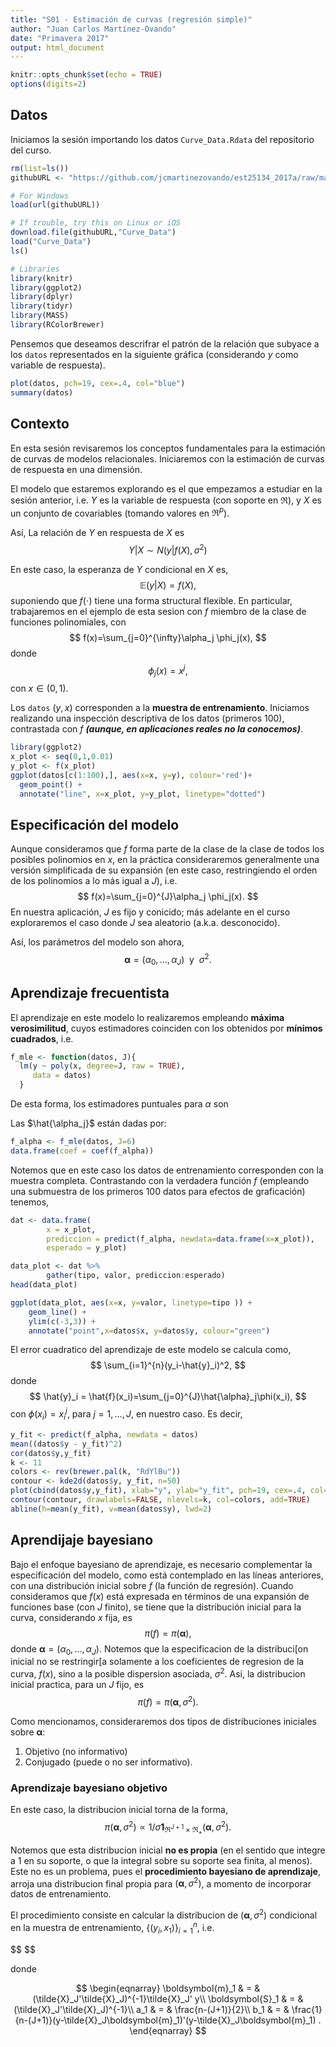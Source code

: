 ```yaml
---
title: "S01 - Estimación de curvas (regresión simple)"
author: "Juan Carlos Martínez-Ovando"
date: "Primavera 2017"
output: html_document
---
```


```r
knitr::opts_chunk$set(echo = TRUE)
options(digits=2)
```

## Datos

Iniciamos la sesión importando los datos `Curve_Data.Rdata` del repositorio del curso.

```r
rm(list=ls())
githubURL <- "https://github.com/jcmartinezovando/est25134_2017a/raw/master/datos/Curve_Data.RData"

# For Windows
load(url(githubURL))

# If trouble, try this on Linux or iOS
download.file(githubURL,"Curve_Data")
load("Curve_Data")
ls()

# Libraries
library(knitr)
library(ggplot2)
library(dplyr)
library(tidyr)
library(MASS)
library(RColorBrewer)
```

Pensemos que deseamos descrifrar el patrón de la relación que subyace a los `datos` representados en la siguiente gráfica (considerando $y$ como variable de respuesta).

```r
plot(datos, pch=19, cex=.4, col="blue")
summary(datos)
```

## Contexto

En esta sesión revisaremos los conceptos fundamentales para la estimación de curvas de modelos relacionales. Iniciaremos con la estimación de curvas de respuesta en una dimensión.

El modelo que estaremos explorando es el que empezamos a estudiar en la sesión anterior, i.e. $Y$ es la variable de respuesta (con soporte en $\Re$), y $X$ es un conjunto de covariables (tomando valores en $\Re^p$).

Así, La relación de $Y$ en respuesta de $X$ es
$$
Y|X \sim N(y|f(X),\sigma^2)
$$

En este caso, la esperanza de $Y$ condicional en $X$ es,
$$
\mathbb{E}(y|X)=f(X),
$$
suponiendo que $f(\cdot)$ tiene una forma structural flexible. En particular, trabajaremos en el ejemplo de esta sesion con $f$ miembro de la clase de funciones polinomiales, con
$$
f(x)=\sum_{j=0}^{\infty}\alpha_j \phi_j(x),
$$
donde 
$$
\phi_j(x)=x^{j},
$$
con $x\in (0,1)$.

Los `datos` $(y,x)$ corresponden a la **muestra de entrenamiento**. Iniciamos realizando una inspección descriptiva de los datos (primeros 100), contrastada con $f$ ***(aunque, en aplicaciones reales no la conocemos)***.

```r
library(ggplot2)
x_plot <- seq(0,1,0.01)
y_plot <- f(x_plot)
ggplot(datos[c(1:100),], aes(x=x, y=y), colour='red')+
  geom_point() +
  annotate("line", x=x_plot, y=y_plot, linetype="dotted")
```

## Especificación del modelo

Aunque consideramos que $f$ forma parte de la clase de la clase de todos los posibles polinomios en $x$, en la práctica consideraremos generalmente una versión simplificada de su expansión (en este caso, restringiendo el orden de los polinomios a lo más igual a $J$), i.e.
$$
f(x)=\sum_{j=0}^{J}\alpha_j \phi_j(x).
$$
En nuestra aplicación, $J$ es fijo y conicido; más adelante en el curso exploraremos el caso donde $J$ sea aleatorio (a.k.a. desconocido).

Así, los parámetros del modelo son ahora,
$$
\boldsymbol{\alpha}=(\alpha_0,\ldots,\alpha_J) \ \ \text{y} \ \ \sigma^2.
$$

## Aprendizaje frecuentista

El aprendizaje en este modelo lo realizaremos empleando **máxima verosimilitud**, cuyos estimadores coinciden con los obtenidos por **mínimos cuadrados**, i.e.

```r
f_mle <- function(datos, J){
  lm(y ~ poly(x, degree=J, raw = TRUE), 
     data = datos)
  }
```

De esta forma, los estimadores puntuales para $\alpha$ son


Las $\hat{\alpha_j}$ están dadas por:

```r
f_alpha <- f_mle(datos, J=6)
data.frame(coef = coef(f_alpha))
```

Notemos que en este caso los datos de entrenamiento corresponden con la muestra completa. Contrastando con la verdadera función $f$ (empleando una submuestra de los primeros 100 datos para efectos de graficación) tenemos,

```r
dat <- data.frame(
        x = x_plot, 
        prediccion = predict(f_alpha, newdata=data.frame(x=x_plot)),
        esperado = y_plot)

data_plot <- dat %>% 
        gather(tipo, valor, prediccion:esperado)
head(data_plot)

ggplot(data_plot, aes(x=x, y=valor, linetype=tipo )) + 
    geom_line() +
    ylim(c(-3,3)) +
    annotate("point",x=datos$x, y=datos$y, colour="green")
```

El error cuadratico del aprendizaje de este modelo se calcula como,
$$
\sum_{i=1}^{n}(y_i-\hat{y}_i)^2,
$$
donde 
$$
\hat{y}_i = \hat{f}(x_i)=\sum_{j=0}^{J}\hat{\alpha}_j\phi(x_i),
$$
con $\phi(x_i)=x_i^j$, para $j=1,\ldots,J$, en nuestro caso. Es decir,
```r
y_fit <- predict(f_alpha, newdata = datos)
mean((datos$y - y_fit)^2)
cor(datos$y,y_fit)
k <- 11
colors <- rev(brewer.pal(k, "RdYlBu"))
contour <- kde2d(datos$y, y_fit, n=50)
plot(cbind(datos$y,y_fit), xlab="y", ylab="y_fit", pch=19, cex=.4, col="grey")
contour(contour, drawlabels=FALSE, nlevels=k, col=colors, add=TRUE)
abline(h=mean(y_fit), v=mean(datos$y), lwd=2)
```

## Aprendijaje bayesiano

Bajo el enfoque bayesiano de aprendizaje, es necesario complementar la especificación del modelo, como está contemplado en las líneas anteriores, con una distribución inicial sobre $f$ (la función de regresión). Cuando consideramos que $f(x)$ está expresada en términos de una expansión de funciones base (con $J$ finito), se tiene que la distribución inicial para la curva, considerando $x$ fija, es
$$
\pi(f)=\pi(\boldsymbol{\alpha}),
$$
donde $\boldsymbol{\alpha}=(\alpha_0,\ldots,\alpha_J).$ Notemos que la especificacion de la distribuci[on inicial no se restringir[a solamente a los coeficientes de regresion de la curva, $f(x)$, sino a la posible dispersion asociada, $\sigma^{2}$. Asi, la distribucion inicial practica, para un $J$ fijo, es
$$
\pi(f)=\pi(\boldsymbol{\alpha},\sigma^{2}).
$$

Como mencionamos, consideraremos dos tipos de distribuciones iniciales sobre $\boldsymbol{\alpha}$:

1. Objetivo (no informativo)
2. Conjugado (puede o no ser informativo).

### Aprendizaje bayesiano objetivo

En este caso, la distribucion inicial torna de la forma,
$$
\pi(\boldsymbol{\alpha},\sigma^{2}) 
  \propto
  1/\sigma
  \boldsymbol{1}_{\Re^{J+1}\times \Re_{+}}(\boldsymbol{\alpha},\sigma^2).
$$

Notemos que esta distribucion inicial **no es propia** (en el sentido que integre a 1 en su soporte, o que la integral sobre su soporte sea finita, al menos). Este no es un problema, pues el **procedimiento bayesiano de aprendizaje**, arroja una distribucion final propia para $(\boldsymbol{\alpha},\sigma^2)$, a momento de incorporar datos de entrenamiento.

El procedimiento consiste en calcular la distribucion de $(\boldsymbol{\alpha},\sigma^2)$ condicional en la muestra de entrenamiento, $\{(y_i,x_1)\}_{i=1}^{n}$, i.e.

$$
\begin{eqnarray}
\pi(\boldsymbol{\alpha},\sigma^{2}| \{(y_i,x_1)\}_{i=1}^{n}) 
 & = &
 \frac{\mathbb{P}(\boldsymbol{\alpha},\sigma^{2}, \{(y_i,x_1)\}_{i=1}^{n})}
 {\mathbb{P}(\{(y_i,x_1)\}_{i=1}^{n})}
 \\
 & = &
 \frac{\prod_{i=1}^{n}N(y_i|f(x_i),\sigma^{2}) \times   
 \pi(\boldsymbol{\alpha},\sigma^{2})}
 {\int \prod_{i=1}^{n}N(y_i|f(x_i),\sigma^{2}) \times   
 \pi(\boldsymbol{\alpha},\sigma^{2}) d\boldsymbol{\alpha}d\sigma^{2}}\\
 & \propto &
 \prod_{i=1}^{n}N(y_i|f(x_i),\sigma^{2}) \times   
 \pi(\boldsymbol{\alpha},\sigma^{2})\\
 & = &
 Norm-GInv(\boldsymbol(\boldsymbol{\alpha},\sigma^{2})|
 \boldsymbol{m}_1,\boldsymbol{S}_1,a_1.b_1),
 
\end{eqnarray}
$$

donde 

$$
\begin{eqnarray}
\boldsymbol{m}_1 & = & (\tilde{X}_J'\tilde{X}_J)^{-1}\tilde{X}_J' y\\
\boldsymbol{S}_1 & = & (\tilde{X}_J'\tilde{X}_J)^{-1}\\
a_1 & = & \frac{n-(J+1)}{2}\\
b_1 & = & \frac{1}{n-(J+1)}(y-\tilde{X}_J\boldsymbol{m}_1)'(y-\tilde{X}_J\boldsymbol{m}_1)
.
\end{eqnarray}
$$